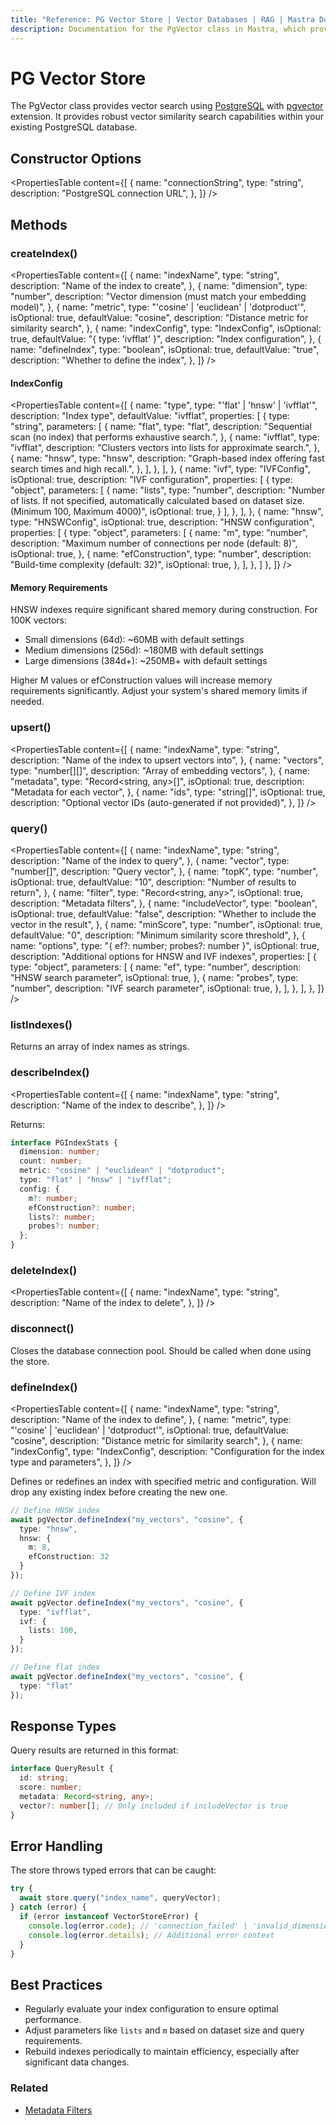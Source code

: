 ```yaml
---
title: "Reference: PG Vector Store | Vector Databases | RAG | Mastra Docs"
description: Documentation for the PgVector class in Mastra, which provides vector search using PostgreSQL with pgvector extension.
---
```


# PG Vector Store

The PgVector class provides vector search using [PostgreSQL](https://www.postgresql.org/) with [pgvector](https://github.com/pgvector/pgvector) extension.
It provides robust vector similarity search capabilities within your existing PostgreSQL database. 

## Constructor Options

<PropertiesTable
  content={[
    {
      name: "connectionString",
      type: "string",
      description: "PostgreSQL connection URL",
    },
  ]}
/>

## Methods

### createIndex()

<PropertiesTable
  content={[
    {
      name: "indexName",
      type: "string",
      description: "Name of the index to create",
    },
    {
      name: "dimension",
      type: "number",
      description: "Vector dimension (must match your embedding model)",
    },
    {
      name: "metric",
      type: "'cosine' | 'euclidean' | 'dotproduct'",
      isOptional: true,
      defaultValue: "cosine",
      description: "Distance metric for similarity search",
    },
    {
      name: "indexConfig",
      type: "IndexConfig",
      isOptional: true,
      defaultValue: "{ type: 'ivfflat' }",
      description: "Index configuration",
    },
    {
      name: "defineIndex",
      type: "boolean",
      isOptional: true,
      defaultValue: "true",
      description: "Whether to define the index",
    },
  ]}
/>

#### IndexConfig

<PropertiesTable
  content={[
    {
      name: "type",
      type: "'flat' | 'hnsw' | 'ivfflat'",
      description: "Index type",
      defaultValue: "ivfflat",
      properties: [
        {
          type: "string",
          parameters: [
            {
              name: "flat",
              type: "flat",
              description: "Sequential scan (no index) that performs exhaustive search.",
            },
            {
              name: "ivfflat",
              type: "ivfflat",
              description: "Clusters vectors into lists for approximate search.",
            },
            {
              name: "hnsw",
              type: "hnsw",
              description: "Graph-based index offering fast search times and high recall.",
            },
          ],
        },
      ],
    },
    {
      name: "ivf",
      type: "IVFConfig",
      isOptional: true,
      description: "IVF configuration",
      properties: [
        {
          type: "object",
          parameters: [
            {
              name: "lists",
              type: "number",
              description: "Number of lists. If not specified, automatically calculated based on dataset size. (Minimum 100, Maximum 4000)",
              isOptional: true,
            }
          ],
        },
      ],
    },
    {
      name: "hnsw",
      type: "HNSWConfig",
      isOptional: true,
      description: "HNSW configuration",
      properties: [
        {
          type: "object",
          parameters: [
            {
              name: "m",
              type: "number",
              description: "Maximum number of connections per node (default: 8)",
              isOptional: true,
            },
            {
              name: "efConstruction",
              type: "number",
              description: "Build-time complexity (default: 32)",
              isOptional: true,
            },
          ],
        },
      ]
    },
  ]}
/>

#### Memory Requirements

HNSW indexes require significant shared memory during construction. For 100K vectors:
- Small dimensions (64d): ~60MB with default settings
- Medium dimensions (256d): ~180MB with default settings
- Large dimensions (384d+): ~250MB+ with default settings

Higher M values or efConstruction values will increase memory requirements significantly. Adjust your system's shared memory limits if needed.

### upsert()

<PropertiesTable
  content={[
    {
      name: "indexName",
      type: "string",
      description: "Name of the index to upsert vectors into",
    },
    {
      name: "vectors",
      type: "number[][]",
      description: "Array of embedding vectors",
    },
    {
      name: "metadata",
      type: "Record<string, any>[]",
      isOptional: true,
      description: "Metadata for each vector",
    },
    {
      name: "ids",
      type: "string[]",
      isOptional: true,
      description: "Optional vector IDs (auto-generated if not provided)",
    },
  ]}
/>

### query()

<PropertiesTable
  content={[
    {
      name: "indexName",
      type: "string",
      description: "Name of the index to query",
    },
    {
      name: "vector",
      type: "number[]",
      description: "Query vector",
    },
    {
      name: "topK",
      type: "number",
      isOptional: true,
      defaultValue: "10",
      description: "Number of results to return",
    },
    {
      name: "filter",
      type: "Record<string, any>",
      isOptional: true,
      description: "Metadata filters",
    },
    {
      name: "includeVector",
      type: "boolean",
      isOptional: true,
      defaultValue: "false",
      description: "Whether to include the vector in the result",
    },
    {
      name: "minScore",
      type: "number",
      isOptional: true,
      defaultValue: "0",
      description: "Minimum similarity score threshold",
    },
    {
      name: "options",
      type: "{ ef?: number; probes?: number }",
      isOptional: true,
      description: "Additional options for HNSW and IVF indexes",
      properties: [
        {
          type: "object",
          parameters: [
            {
              name: "ef",
              type: "number",
              description: "HNSW search parameter",
              isOptional: true,
            },
            {
              name: "probes",
              type: "number",
              description: "IVF search parameter",
              isOptional: true,
            },
          ],
        },
      ],
    },
  ]}
/>

### listIndexes()

Returns an array of index names as strings.

### describeIndex()

<PropertiesTable
  content={[
    {
      name: "indexName",
      type: "string",
      description: "Name of the index to describe",
    },
  ]}
/>

Returns:

```typescript copy
interface PGIndexStats {
  dimension: number;
  count: number;
  metric: "cosine" | "euclidean" | "dotproduct";
  type: "flat" | "hnsw" | "ivfflat";
  config: {
    m?: number;
    efConstruction?: number;
    lists?: number;
    probes?: number;
  };
}
```

### deleteIndex()

<PropertiesTable
  content={[
    {
      name: "indexName",
      type: "string",
      description: "Name of the index to delete",
    },
  ]}
/>

### disconnect()

Closes the database connection pool. Should be called when done using the store.

### defineIndex()

<PropertiesTable
  content={[
    {
      name: "indexName",
      type: "string",
      description: "Name of the index to define",
    },
    {
      name: "metric",
      type: "'cosine' | 'euclidean' | 'dotproduct'",
      isOptional: true,
      defaultValue: "cosine",
      description: "Distance metric for similarity search",
    },
    {
      name: "indexConfig",
      type: "IndexConfig",
      description: "Configuration for the index type and parameters",
    },
  ]}
/>

Defines or redefines an index with specified metric and configuration. Will drop any existing index before creating the new one.

```typescript copy
// Define HNSW index
await pgVector.defineIndex("my_vectors", "cosine", {
  type: "hnsw",
  hnsw: {
    m: 8,
    efConstruction: 32
  }
});

// Define IVF index
await pgVector.defineIndex("my_vectors", "cosine", {
  type: "ivfflat",
  ivf: {
    lists: 100, 
  }
});

// Define flat index
await pgVector.defineIndex("my_vectors", "cosine", {
  type: "flat" 
});
```

## Response Types

Query results are returned in this format:

```typescript copy
interface QueryResult {
  id: string;
  score: number;
  metadata: Record<string, any>;
  vector?: number[]; // Only included if includeVector is true
}
```

## Error Handling

The store throws typed errors that can be caught:

```typescript copy
try {
  await store.query("index_name", queryVector);
} catch (error) {
  if (error instanceof VectorStoreError) {
    console.log(error.code); // 'connection_failed' | 'invalid_dimension' | etc
    console.log(error.details); // Additional error context
  }
}
```

## Best Practices

- Regularly evaluate your index configuration to ensure optimal performance.
- Adjust parameters like `lists` and `m` based on dataset size and query requirements.
- Rebuild indexes periodically to maintain efficiency, especially after significant data changes.

### Related
- [Metadata Filters](./metadata-filters)